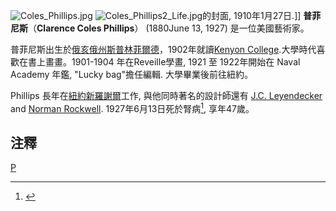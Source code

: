 [[Image:Coles_Phillips.jpg|thumb]]
[[File:Coles_Phillips2_Life.jpg|thumb]]的封面, 1910年1月27日.]]
'''普菲尼斯'''（'''Clarence Coles Phillips'''） (1880{{ndash}}June 13, 1927) 是一位美國藝術家。

普菲尼斯出生於[[俄亥俄州|俄亥俄州]][[斯普林菲爾德_(俄亥俄州)|斯普林菲爾德]]，1902年就讀[[Kenyon_College|Kenyon College]].大學時代喜歡在書上畫畫。1901-1904 年在Reveille學畫, 1921 至 1922年開始在 Naval Academy 年鑑, "Lucky bag"擔任編輯. 大學畢業後前往紐約。

Phillips 長年在[[紐約|紐約]][[新羅謝爾_(紐約州)|新羅謝爾]]工作, 與他同時著名的設計師還有 [[J.C._Leyendecker|J.C. Leyendecker]] and [[Norman_Rockwell|Norman Rockwell]]. 1927年6月13日死於腎病<ref>{{Cite web |url=http://www.time.com/time/magazine/article/0,9171,769163,00.html |title=''Time'', "Milestones", June 27, 1927 |access-date=2010-03-05 |archive-date=2010-11-25 |archive-url=https://web.archive.org/web/20101125030541/http://www.time.com/time/magazine/article/0,9171,769163,00.html |dead-url=yes }}</ref>, 享年47歲。

==注釋==
{{reflist}}
{{Authority control}}
[[Category:美國藝術家|P]]